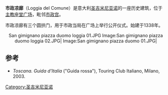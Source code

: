 '''市政凉廊'''（Loggia del Comune）是意大利[[圣吉米尼亚诺|圣吉米尼亚诺]]的一座历史建筑，位于[[主教座堂广场_(圣吉米尼亚诺)|主教座堂广场]]，毗邻[[市政宫_(圣吉米尼亚诺)|市政宫]]。

市政凉廊有三个圆拱门，用于市政当局在广场上举行公开仪式。始建于1338年。

<div style="text-align: center;"><gallery widths="180" heights="135">
San gimignano piazza duomo loggia 01.JPG
Image:San gimignano piazza duomo loggia 02.JPG|
Image:San gimignano piazza duomo 01.JPG|
</gallery></div>
==参考==
*''Toscana. Guida d'Italia'' ("Guida rossa"), Touring Club Italiano, Milano, 2003.
[[Category:圣吉米尼亚诺|Category:圣吉米尼亚诺]]